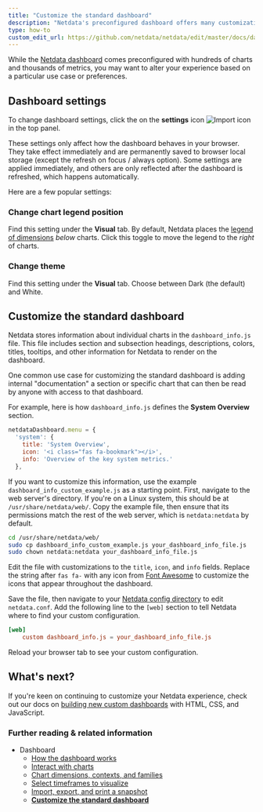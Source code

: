 ```yaml
---
title: "Customize the standard dashboard"
description: "Netdata's preconfigured dashboard offers many customization options, such as choosing when charts are updated, your preferred theme, and custom text to document processes, and more."
type: how-to
custom_edit_url: https://github.com/netdata/netdata/edit/master/docs/dashboard/customize.mdx
---
```




While the [Netdata dashboard](/docs/dashboard/how-dashboard-works) comes preconfigured with hundreds of charts and
thousands of metrics, you may want to alter your experience based on a particular use case or preferences.

## Dashboard settings

To change dashboard settings, click the on the **settings** icon ![Import
icon](https://raw.githubusercontent.com/netdata/netdata-ui/98e31799c1ec0983f433537ff16d2ac2b0d994aa/src/components/icon/assets/gear.svg)
in the top panel.

These settings only affect how the dashboard behaves in your browser. They take effect immediately and are permanently
saved to browser local storage (except the refresh on focus / always option). Some settings are applied immediately, and
others are only reflected after the dashboard is refreshed, which happens automatically.

Here are a few popular settings:

### Change chart legend position

Find this setting under the **Visual** tab. By default, Netdata places the [legend of
dimensions](/docs/dashboard/dimensions-contexts-families#dimensions) _below_ charts. Click this toggle to
move the legend to the _right_ of charts.

### Change theme

Find this setting under the **Visual** tab. Choose between Dark (the default) and White.

## Customize the standard dashboard

Netdata stores information about individual charts in the `dashboard_info.js` file. This file includes section and
subsection headings, descriptions, colors, titles, tooltips, and other information for Netdata to render on the
dashboard.

One common use case for customizing the standard dashboard is adding internal "documentation" a section or specific
chart that can then be read by anyone with access to that dashboard.

For example, here is how `dashboard_info.js` defines the **System Overview** section.

```javascript
netdataDashboard.menu = {
  'system': {
    title: 'System Overview',
    icon: '<i class="fas fa-bookmark"></i>',
    info: 'Overview of the key system metrics.'
  },
```

If you want to customize this information, use the example `dashboard_info_custom_example.js` as a starting point.
First, navigate to the web server's directory. If you're on a Linux system, this should be at `/usr/share/netdata/web/`.
Copy the example file, then ensure that its permissions match the rest of the web server, which is `netdata:netdata` by
default.

```bash
cd /usr/share/netdata/web/
sudo cp dashboard_info_custom_example.js your_dashboard_info_file.js
sudo chown netdata:netdata your_dashboard_info_file.js
```

Edit the file with customizations to the `title`, `icon`, and `info` fields. Replace the string after `fas fa-` with any
icon from [Font Awesome](https://fontawesome.com/cheatsheet) to customize the icons that appear throughout the
dashboard.

Save the file, then navigate to your [Netdata config directory](/docs/configure/nodes) to edit `netdata.conf`. Add
the following line to the `[web]` section to tell Netdata where to find your custom configuration.

```conf
[web]
    custom dashboard_info.js = your_dashboard_info_file.js
```

Reload your browser tab to see your custom configuration.

## What's next?

If you're keen on continuing to customize your Netdata experience, check out our docs on [building new custom
dashboards](/docs/agent/web/gui/custom) with HTML, CSS, and JavaScript.

### Further reading & related information

- Dashboard
  - [How the dashboard works](/docs/dashboard/how-dashboard-works)
  - [Interact with charts](/docs/dashboard/interact-charts)
  - [Chart dimensions, contexts, and families](/docs/dashboard/dimensions-contexts-families)
  - [Select timeframes to visualize](/docs/dashboard/select-timeframes)
  - [Import, export, and print a snapshot](/docs/dashboard/import-export-print-snapshot)
  - **[Customize the standard dashboard](/docs/dashboard/customize)**
